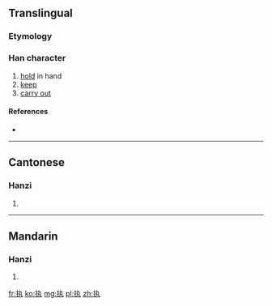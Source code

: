 {{also|執}}
==Translingual==
{{Hani-forms|执|[[執]]}}

===Etymology===
{{Han simp|執|f=幸|t=扌}}

===Han character===
{{Han char|rn=64|rad=手|as=03|sn=6|four=|canj=手大弓戈 (QKNI)|ids=⿰[[扌]][[丸]]}}

# [[hold]] in hand
# [[keep]]
# [[carry out]]

====References====
* {{Han ref|kx=0418.141|dkj=11823|dj=0765.110|hdz=31831.050|uh=6267|ud=25191}}

----

==Cantonese==

===Hanzi===
{{yue-hanzi|jyut=|y=jap1|tra=執}}

# {{defn|lang=yue|sort=手03}}

----

==Mandarin==

===Hanzi===
{{cmn-hanzi|tra=執|pin=[[zhí]] ([[zhi2]])|wg=chih<sup>2</sup>}}

# {{defn|lang=cmn|sort=手03}}

[[fr:执]]
[[ko:执]]
[[mg:执]]
[[pl:执]]
[[zh:执]]